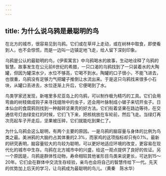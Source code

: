 ```yaml
---
---
---
```

title: 为什么说乌鸦是最聪明的鸟
---




在北方的城市，很容易见到乌鸦。它们或在草坪上走动，或在树林中取食，即使看到人，也不会惊慌，而是一边叫一边镇定地飞走，给人留下深刻印象。

乌鸦是公认的最聪明的鸟，《伊索寓言》中乌鸦喝水的故事，生动地诠释了乌鸦的智慧。故事发生在公元前6世纪的希腊，一只口渴的乌鸦找到了一只装着水的大陶罐，但因为罐深水少，水位不够高，它喝不到水。陶罐的口子很小，不能飞进去，也很重，乌鸦没有足够力气把罐子推倒让水流出来。于是这只乌鸦找来很多小石块，从罐口丢进去，水位逐渐上升后，它便喝到了水。

鸟类学家还发现，新喀里多尼亚岛上的乌鸦，可以制作极为精巧的工具。它们会用弯曲的树枝做成钩子来寻找缝隙中的虫子，还会用叶脉制成小锯子来切开虫子。日本仙台的食腐鸦则找到一种敲碎坚果壳的好方法。它们衔着坚果在路边等待，在交通信号灯由绿变红的时候，它们飞下来，把核桃放在车轮前，然后飞走。当绿灯再次亮起车子开走后，坚果被压碎，它们就能吃到果仁了。



为什么乌鸦会这么聪明，有两个主要的原因。一是乌鸦的脑容量与身体的比例为鸟类之最。美洲鸦的大脑约占其体重的2.3%，而家鸡的这项指标却只有0.1%。最新的研究表明，脑容量较大的鸟较为聪明，可以更好地适应环境的改变，更容易在现代化的城市中生存。乌鸦在北方城市中的兴盛，给这一观点提供了良好的佐证。另一个原因是，乌鸦是群体性动物，寿命相较其他雀形目鸟类来说更长，可达到15～20年。它们会在群体中交流生存经验，亲鸟也会将自己的智慧传给下一代。先天的优势加上后天的学习，让乌鸦成为最聪明的鸟儿。（黄秦　陈水华）
